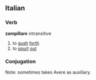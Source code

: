 ==Italian==
===Verb===
'''zampillare''' intransitive
# to [[gush]] [[forth]]
# to [[spurt]] [[out]]
===Conjugation===
{{it-conj-are|zampill|essere}}
Note: sometimes takes Avere as auxiliary.